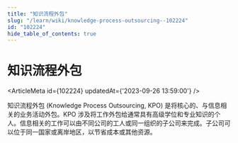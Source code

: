 ```yaml
---
title: "知识流程外包"
slug: "/learn/wiki/knowledge-process-outsourcing--102224"
id: "102224"
hide_table_of_contents: true
---
```



# 知识流程外包

<ArticleMeta id={102224} updatedAt={'2023-09-26 13:59:00'} />
<div className='border-solid border-b border-t-0 my-4 border-[var(--ifm-color-gray-300)]' />

知识流程外包 (Knowledge Process Outsourcing, KPO) 是将核心的、与信息相关的业务活动外包。KPO 涉及将工作外包给通常具有高级学位和专业知识的个人。信息相关的工作可以由不同公司的工人或同一组织的子公司来完成。子公司可以位于同一国家或离岸地区，以节省成本或其他资源。
